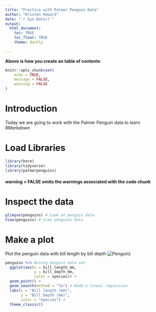 ```yaml
---
title: "Practice with Palmer Penguin Data"
author: "Kristen Howard"
date: "`r Sys.Date()`"
output: 
  html_document: 
    toc: TRUE
    toc_float: TRUE
    theme: darkly
    
---
```

**Above is how you create an table of contents**

```r
knitr::opts_chunk$set(
	echo = TRUE,
	message = FALSE,
	warning = FALSE
)
```

# Introduction

Today we are going to work with the Palmer Penguin data to learn *RMarkdown*

# Load Libraries
```r
library(here)
library(tidyverse)
library(palmerpenguins)
```
#### warning = FALSE omits the warnings associated with the code chunk

# Inspect the data
```r
glimpse(penguins) # Look at penguin data
View(penguins) # View penguion data
```
# Make a plot
Plot the penguin data with bill length by bill depth
![Penguin](https://upload.wikimedia.org/wikipedia/commons/4/4a/Adelie_chicks_in_antarctica_and_Ms_Explorer.jpg))

```r
penguins %>% #using penguin data set
  ggplot(aes(x = bill_length_mm, 
             y = bill_depth_mm,
             color = species)) +
  geom_point() +
  geom_smooth(method = "lm") + #add a linear regression
  labs(x = "Bill length (mm)",
       y = "Bill Depth (mm)",
       color = "Species") +
  theme_classic()
  
```

